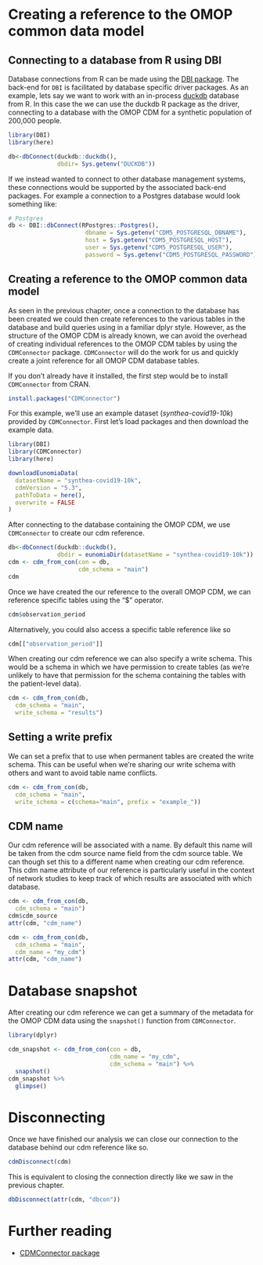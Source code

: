 # Creating a reference to the OMOP common data model

## Connecting to a database from R using DBI

Database connections from R can be made using the [DBI package](https://dbi.r-dbi.org/). The back-end for `DBI` is facilitated by database specific driver packages. As an example, lets say we want to work with an in-process [duckdb](https://duckdb.org/) database from R. In this case the we can use the duckdb R package as the driver, connecting to a database with the OMOP CDM for a synthetic population of 200,000 people.

```r
library(DBI)
library(here)
```

```r
db<-dbConnect(duckdb::duckdb(), 
              dbdir= Sys.getenv("DUCKDB"))
```

If we instead wanted to connect to other database management systems, these connections would be supported by the associated back-end packages. For example a connection to a Postgres database would look something like:

```r
# Postgres
db <- DBI::dbConnect(RPostgres::Postgres(),
                      dbname = Sys.getenv("CDM5_POSTGRESQL_DBNAME"),
                      host = Sys.getenv("CDM5_POSTGRESQL_HOST"),
                      user = Sys.getenv("CDM5_POSTGRESQL_USER"),
                      password = Sys.getenv("CDM5_POSTGRESQL_PASSWORD"))
```

## Creating a reference to the OMOP common data model

As seen in the previous chapter, once a connection to the database has been created we could then create references to the various tables in the database and build queries using in a familiar dplyr style. However, as the structure of the OMOP CDM is already known, we can avoid the overhead of creating individual references to the OMOP CDM tables by using the `CDMConnector` package. `CDMConnector` will do the work for us and quickly create a joint reference for all OMOP CDM database tables.

If you don't already have it installed, the first step would be to install `CDMConnector` from CRAN.

```r
install.packages("CDMConnector")
```

For this example, we'll use an example dataset (*synthea-covid19-10k*) provided by `CDMConnector`. First let's load packages and then download the example data.

```r
library(DBI)
library(CDMConnector)
library(here)
```

```r
downloadEunomiaData(
  datasetName = "synthea-covid19-10k",
  cdmVersion = "5.3",
  pathToData = here(),
  overwrite = FALSE
)
```

After connecting to the database containing the OMOP CDM, we use `CDMConnector` to create our cdm reference.

```r
db<-dbConnect(duckdb::duckdb(), 
              dbdir = eunomiaDir(datasetName = "synthea-covid19-10k"))
cdm <- cdm_from_con(con = db, 
                    cdm_schema = "main")
cdm
```

Once we have created the our reference to the overall OMOP CDM, we can reference specific tables using the "\$" operator.

```r
cdm$observation_period
```

Alternatively, you could also access a specific table reference like so

```r
cdm[["observation_period"]]
```

When creating our cdm reference we can also specify a write schema. This would be a schema in which we have permission to create tables (as we're unlikely to have that permission for the schema containing the tables with the patient-level data).

```r
cdm <- cdm_from_con(db,
  cdm_schema = "main",
  write_schema = "results")
```

::: {.callout-tip collapse="true"}
## Setting a write prefix

We can set a prefix that to use when permanent tables are created the write schema. This can be useful when we're sharing our write schema with others and want to avoid table name conflicts.

```r
cdm <- cdm_from_con(db,
  cdm_schema = "main",
  write_schema = c(schema="main", prefix = "example_"))
```
:::

## CDM name

Our cdm reference will be associated with a name. By default this name will be taken from the cdm source name field from the cdm source table. We can though set this to a different name when creating our cdm reference. This cdm name attribute of our reference is particularly useful in the context of network studies to keep track of which results are associated with which database.

```r
cdm <- cdm_from_con(db,
  cdm_schema = "main")
cdm$cdm_source
attr(cdm, "cdm_name")

cdm <- cdm_from_con(db,
  cdm_schema = "main", 
  cdm_name = "my_cdm")
attr(cdm, "cdm_name")
```

# Database snapshot

After creating our cdm reference we can get a summary of the metadata for the OMOP CDM data using the `snapshot()` function from `CDMConnector`.

```r
library(dplyr)
```

```r
cdm_snapshot <- cdm_from_con(con = db, 
                             cdm_name = "my_cdm",
                             cdm_schema = "main") %>% 
  snapshot()
cdm_snapshot %>% 
  glimpse()
```

# Disconnecting

Once we have finished our analysis we can close our connection to the database behind our cdm reference like so.

```r
cdmDisconnect(cdm) 
```

This is equivalent to closing the connection directly like we saw in the previous chapter.

```r
dbDisconnect(attr(cdm, "dbcon"))
```

# Further reading

-   [CDMConnector package](https://darwin-eu.github.io/CDMConnector)
